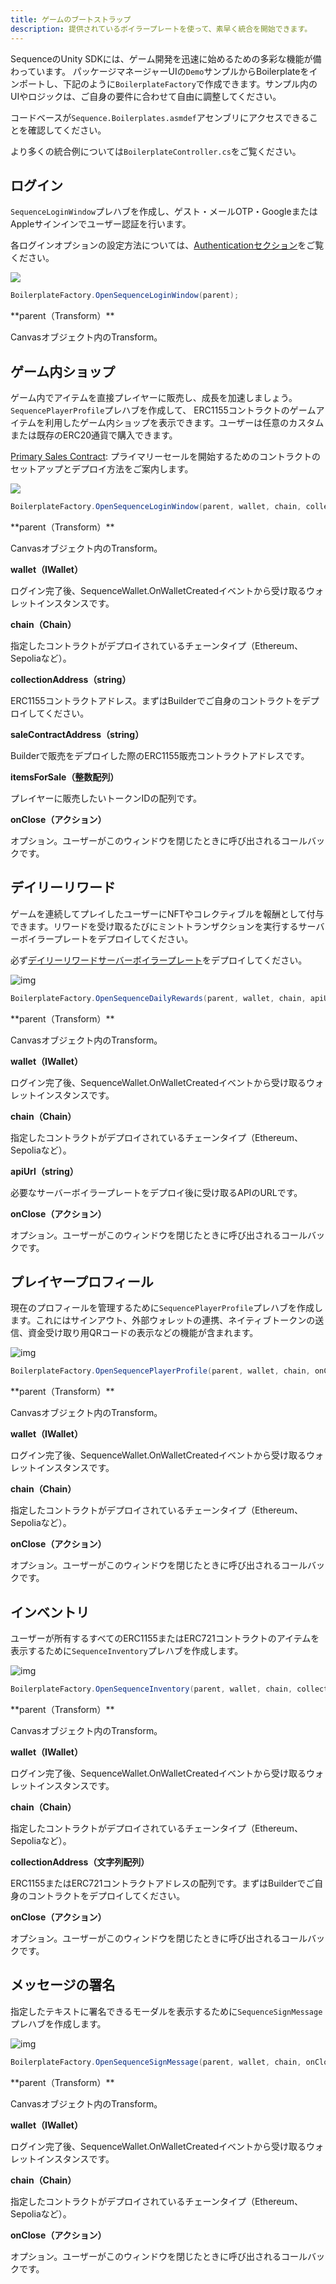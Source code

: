```yaml
---
title: ゲームのブートストラップ
description: 提供されているボイラープレートを使って、素早く統合を開始できます。
---
```


SequenceのUnity SDKには、ゲーム開発を迅速に始めるための多彩な機能が備わっています。
パッケージマネージャーUIの`Demo`サンプルからBoilerplateをインポートし、下記のように`BoilerplateFactory`で作成できます。サンプル内のUIやロジックは、ご自身の要件に合わせて自由に調整してください。

コードベースが`Sequence.Boilerplates.asmdef`アセンブリにアクセスできることを確認してください。

より多くの統合例については`BoilerplateController.cs`をご覧ください。

## ログイン
`SequenceLoginWindow`プレハブを作成し、ゲスト・メールOTP・GoogleまたはAppleサインインでユーザー認証を行います。

各ログインオプションの設定方法については、[Authenticationセクション](/sdk/unity/onboard/authentication/intro)をご覧ください。

<Frame>
  <img src="/images/unity/unity_boilerplate_login.png" />
</Frame>

```csharp
BoilerplateFactory.OpenSequenceLoginWindow(parent);
```

<Accordion title="パラメータ">
  **parent（Transform）**

  Canvasオブジェクト内のTransform。
</Accordion>

## ゲーム内ショップ
ゲーム内でアイテムを直接プレイヤーに販売し、成長を加速しましょう。`SequencePlayerProfile`プレハブを作成して、
ERC1155コントラクトのゲームアイテムを利用したゲーム内ショップを表示できます。ユーザーは任意のカスタムまたは既存のERC20通貨で購入できます。

[Primary Sales Contract](/solutions/builder/contracts/deploy-primary-sales-contract/): プライマリーセールを開始するためのコントラクトのセットアップとデプロイ方法をご案内します。

<Frame>
  <img src="/images/unity/unity_boilerplate_shop.png" />
</Frame>

```csharp
BoilerplateFactory.OpenSequenceLoginWindow(parent, wallet, chain, collectionAddress, saleContractAddress, itemsForSale, onClose);
```

<Accordion title="パラメータ">
  **parent（Transform）**

  Canvasオブジェクト内のTransform。

  **wallet（IWallet）**

  ログイン完了後、SequenceWallet.OnWalletCreatedイベントから受け取るウォレットインスタンスです。

  **chain（Chain）**

  指定したコントラクトがデプロイされているチェーンタイプ（Ethereum、Sepoliaなど）。

  **collectionAddress（string）**

  ERC1155コントラクトアドレス。まずはBuilderでご自身のコントラクトをデプロイしてください。

  **saleContractAddress（string）**

  Builderで販売をデプロイした際のERC1155販売コントラクトアドレスです。

  **itemsForSale（整数配列）**

  プレイヤーに販売したいトークンIDの配列です。

  **onClose（アクション）**

  オプション。ユーザーがこのウィンドウを閉じたときに呼び出されるコールバックです。
</Accordion>

## デイリーリワード
ゲームを連続してプレイしたユーザーにNFTやコレクティブルを報酬として付与できます。リワードを受け取るたびにミントトランザクションを実行するサーバーボイラープレートをデプロイしてください。

必ず[デイリーリワードサーバーボイラープレート](https://github.com/0xsequence-demos/daily-rewards-server-boilerplate)をデプロイしてください。

<Frame>
  <img alt="img" src="/images/unity/unity_boilerplate_daily_rewards.png" />
</Frame>

```csharp
BoilerplateFactory.OpenSequenceDailyRewards(parent, wallet, chain, apiUrl, onClose);
```

<Accordion title="パラメータ">
  **parent（Transform）**

  Canvasオブジェクト内のTransform。

  **wallet（IWallet）**

  ログイン完了後、SequenceWallet.OnWalletCreatedイベントから受け取るウォレットインスタンスです。

  **chain（Chain）**

  指定したコントラクトがデプロイされているチェーンタイプ（Ethereum、Sepoliaなど）。

  **apiUrl（string）**

  必要なサーバーボイラープレートをデプロイ後に受け取るAPIのURLです。

  **onClose（アクション）**

  オプション。ユーザーがこのウィンドウを閉じたときに呼び出されるコールバックです。
</Accordion>

## プレイヤープロフィール
現在のプロフィールを管理するために`SequencePlayerProfile`プレハブを作成します。これにはサインアウト、外部ウォレットの連携、ネイティブトークンの送信、資金受け取り用QRコードの表示などの機能が含まれます。

<Frame>
  <img alt="img" src="/images/unity/unity_boilerplate_profile.png" />
</Frame>

```csharp
BoilerplateFactory.OpenSequencePlayerProfile(parent, wallet, chain, onClose);
```

<Accordion title="パラメータ">
  **parent（Transform）**

  Canvasオブジェクト内のTransform。

  **wallet（IWallet）**

  ログイン完了後、SequenceWallet.OnWalletCreatedイベントから受け取るウォレットインスタンスです。

  **chain（Chain）**

  指定したコントラクトがデプロイされているチェーンタイプ（Ethereum、Sepoliaなど）。

  **onClose（アクション）**

  オプション。ユーザーがこのウィンドウを閉じたときに呼び出されるコールバックです。
</Accordion>

## インベントリ
ユーザーが所有するすべてのERC1155またはERC721コントラクトのアイテムを表示するために`SequenceInventory`プレハブを作成します。

<Frame>
  <img alt="img" src="/images/unity/unity_boilerplate_inventory.png" />
</Frame>

```csharp
BoilerplateFactory.OpenSequenceInventory(parent, wallet, chain, collections, onClose);
```

<Accordion title="パラメータ">
  **parent（Transform）**

  Canvasオブジェクト内のTransform。

  **wallet（IWallet）**

  ログイン完了後、SequenceWallet.OnWalletCreatedイベントから受け取るウォレットインスタンスです。

  **chain（Chain）**

  指定したコントラクトがデプロイされているチェーンタイプ（Ethereum、Sepoliaなど）。

  **collectionAddress（文字列配列）**

  ERC1155またはERC721コントラクトアドレスの配列です。まずはBuilderでご自身のコントラクトをデプロイしてください。

  **onClose（アクション）**

  オプション。ユーザーがこのウィンドウを閉じたときに呼び出されるコールバックです。
</Accordion>

## メッセージの署名
指定したテキストに署名できるモーダルを表示するために`SequenceSignMessage`プレハブを作成します。

<Frame>
  <img alt="img" src="/images/unity/unity_boilerplate_signmessage.png" />
</Frame>

```csharp
BoilerplateFactory.OpenSequenceSignMessage(parent, wallet, chain, onClose);
```

<Accordion title="パラメータ">
  **parent（Transform）**

  Canvasオブジェクト内のTransform。

  **wallet（IWallet）**

  ログイン完了後、SequenceWallet.OnWalletCreatedイベントから受け取るウォレットインスタンスです。

  **chain（Chain）**

  指定したコントラクトがデプロイされているチェーンタイプ（Ethereum、Sepoliaなど）。

  **onClose（アクション）**

  オプション。ユーザーがこのウィンドウを閉じたときに呼び出されるコールバックです。
</Accordion>